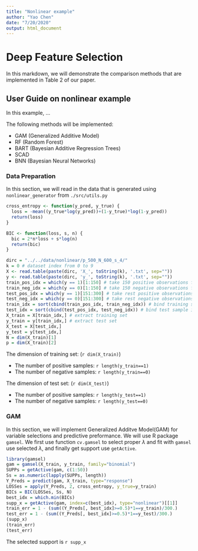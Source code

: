 ```yaml
---
title: "Nonlinear example"
author: "Yao Chen"
date: "7/20/2020"
output: html_document
---
```


# Deep Feature Selection

In this markdown, we will demonstrate the comparison methods that are implemented in Table 2 of our paper.

## User Guide on nonlinear example

In this example, ...

The following methods will be implemented:

* GAM (Generalized Additive Model)
* RF (Random Forest)
* BART (Bayesian Additive Regression Trees)
* SCAD
* BNN (Bayesian Neural Networks)

### Data Preparation
In this section, we will read in the data that is generated using `nonlinear_generator` from `./src/utils.py`

```r
cross_entropy <- function(y_pred, y_true) {
  loss = -mean((y_true*log(y_pred))+(1-y_true)*log(1-y_pred))
  return(loss)
}

BIC <- function(loss, s, n) {
  bic = 2*n*loss + s*log(n)
  return(bic)
}
```


```r
dirc = "../../data/nonlinear/p_500_N_600_s_4/"
k = 0 # dataset index from 0 to 9
X <- read.table(paste(dirc, 'X_', toString(k), '.txt', sep=""))
y <- read.table(paste(dirc, 'y_', toString(k), '.txt', sep=""))
train_pos_idx = which(y == 1)[1:150] # take 150 positive observations for training set
train_neg_idx = which(y == 0)[1:150] # take 150 negative observations for training set
test_pos_idx = which(y == 1)[151:300] # take rest positive observations for test set
test_neg_idx = which(y == 0)[151:300] # take rest negative observations for test set
train_idx = sort(cbind(train_pos_idx, train_neg_idx)) # bind training sample index
test_idx = sort(cbind(test_pos_idx, test_neg_idx)) # bind test sample index
X_train = X[train_idx,] # extract training set
y_train = y[train_idx,] # extract test set
X_test = X[test_idx,]
y_test = y[test_idx,]
N = dim(X_train)[1]
p = dim(X_train)[2]
```

The dimension of training set: (`r dim(X_train)`)

* The number of positive samples: `r length(y_train==1)`
* The number of negative samples: `r length(y_train==0)`

The dimension of test set: (`r dim(X_test)`)

* The number of positive samples: `r length(y_test==1)`
* The number of negative samples: `r length(y_test==0)`

### GAM

In this section, we will implement Generalized Additve Model(GAM) for variable selections and predictive preformance. We will use R package `gamsel`. We first use function `cv.gamsel` to select proper $\lambda$ and fit with `gamsel` use selected $\lambda$, and finally get support use `getActive`.

```r
library(gamsel)
gam = gamsel(X_train, y_train, family="binomial")
SUPPs = getActive(gam, c(1:50))
Ss = as.numeric(lapply(SUPPs, length))
Y_Preds = predict(gam, X_train, type="response")
LOSSes = apply(Y_Preds, 2, cross_entropy, y_true=y_train)
BICs = BIC(LOSSes, Ss, N)
best_idx = which.min(BICs)
supp_x = getActive(gam, index=c(best_idx), type="nonlinear")[[1]]
train_err = 1 - (sum((Y_Preds[, best_idx]>=0.5)*1==y_train)/300.)
test_err = 1 - (sum((Y_Preds[, best_idx]>=0.5)*1==y_test)/300.)
(supp_x)
(train_err)
(test_err)
```


The selected support is `r supp_x`





